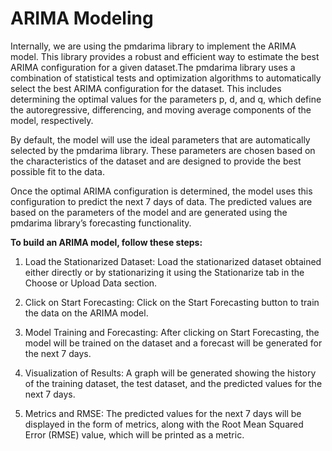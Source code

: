 # ARIMA Modeling

Internally, we are using the pmdarima library to implement the ARIMA model. This library provides a robust and efficient way to estimate the best ARIMA configuration for a given dataset.The pmdarima library uses a combination of statistical tests and optimization algorithms to automatically select the best ARIMA configuration for the dataset. This includes determining the optimal values for the parameters p, d, and q, which define the autoregressive, differencing, and moving average components of the model, respectively.

By default, the model will use the ideal parameters that are automatically selected by the pmdarima library. These parameters are chosen based on the characteristics of the dataset and are designed to provide the best possible fit to the data.

Once the optimal ARIMA configuration is determined, the model uses this configuration to predict the next 7 days of data. The predicted values are based on the parameters of the model and are generated using the pmdarima library's forecasting functionality.

**To build an ARIMA model, follow these steps:**

1. Load the Stationarized Dataset: Load the stationarized dataset obtained either directly or by stationarizing it using the Stationarize tab in the Choose or Upload Data section.

2. Click on Start Forecasting: Click on the Start Forecasting button to train the data on the ARIMA model.

3. Model Training and Forecasting: After clicking on Start Forecasting, the model will be trained on the dataset and a forecast will be generated for the next 7 days.

4. Visualization of Results: A graph will be generated showing the history of the training dataset, the test dataset, and the predicted values for the next 7 days.

5. Metrics and RMSE: The predicted values for the next 7 days will be displayed in the form of metrics, along with the Root Mean Squared Error (RMSE) value, which will be printed as a metric.
